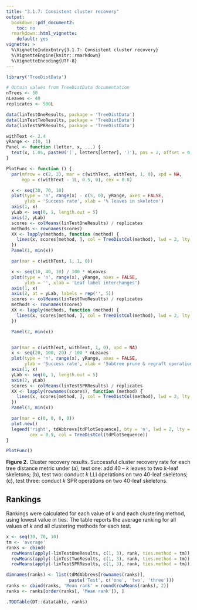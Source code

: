```yaml
---
title: "3.1.7: Consistent cluster recovery"
output: 
  bookdown::pdf_document2:
    toc: no
  rmarkdown::html_vignette:
    default: yes
vignette: >
  %\VignetteIndexEntry{3.1.7: Consistent cluster recovery}
  %\VignetteEngine{knitr::rmarkdown}
  %\VignetteEncoding{UTF-8}
---
```



```r
library('TreeDistData')

# Obtain values from TreeDistData documentation
nTrees <- 50
nLeaves <- 40
replicates <- 500L

data(linTestOneResults, package = 'TreeDistData')
data(linTestTwoResults, package = 'TreeDistData')
data(linTestSPRResults, package = 'TreeDistData')

withText <- 2.4
yRange <- c(0, 1)
Panel <- function (letter, x, ...) {
  text(x, 1.05, paste0('(', letters[letter], ')'), pos = 2, offset = 0, ...)
}
```

```R
PlotFunc <- function () {
  par(mfrow = c(2, 2), mar = c(withText, withText, 1, 0), xpd = NA,
      mgp = c(withText - 1L, 0.5, 0), cex = 0.8)

  x <- seq(30, 70, 10)
  plot(type = 'n', range(x) - c(5, 0), yRange, axes = FALSE,
       ylab = 'Success rate', xlab = '% leaves in skeleton')
  axis(1, x)
  yLab <- seq(0, 1, length.out = 5)
  axis(2, yLab)
  scores <- colMeans(linTestOneResults) / replicates
  methods <- rownames(scores)
  XX <- lapply(methods, function (method) {
    lines(x, scores[method, ], col = TreeDistCol(method), lwd = 2, lty = 1)
  })
  Panel(1, min(x))

  par(mar = c(withText, 1, 1, 0))

  x <- seq(10, 40, 10) / 100 * nLeaves
  plot(type = 'n', range(x), yRange, axes = FALSE,
       ylab = '', xlab = 'Leaf label interchanges')
  axis(1, x)
  axis(2, at = yLab, labels = rep('', 5))
  scores <- colMeans(linTestTwoResults) / replicates
  methods <- rownames(scores)
  XX <- lapply(methods, function (method) {
    lines(x, scores[method, ], col = TreeDistCol(method), lwd = 2, lty = 1)
  })

  Panel(2, min(x))


  par(mar = c(withText, withText, 1, 0), xpd = NA)
  x <- seq(20, 100, 20) / 100 * nLeaves
  plot(type = 'n', range(x), yRange, axes = FALSE,
       ylab = 'Success rate', xlab = 'Subtree prune & regraft operations')
  axis(1, x)
  yLab <- seq(0, 1, length.out = 5)
  axis(2, yLab)
  scores <- colMeans(linTestSPRResults) / replicates
  XX <- lapply(rownames(scores), function (method) {
    lines(x, scores[method, ], col = TreeDistCol(method), lwd = 2, lty = 1)
  })
  Panel(3, min(x))

  par(mar = c(0, 0, 0, 0))
  plot.new()
  legend('right', tdAbbrevs[tdPlotSequence], bty = 'n', lwd = 2, lty = 1,
         cex = 0.9, col = TreeDistCol(tdPlotSequence))
}

PlotFunc()
```

**Figure 2.** Cluster recovery results. Successful cluster recovery rate for each tree distance metric under (a), test one: add 40 – _k_ leaves to two _k_-leaf skeletons; (b), test two: conduct _k_ LLI operations on two 40-leaf skeletons; (c), test three: conduct _k_ SPR operations on two 40-leaf skeletons.

## Rankings

Rankings were calculated for each value of _k_ and each clustering method, using lowest
value in ties.  The table reports the average ranking for all values of _k_ and all clustering
methods for each test.

```r
x <- seq(30, 70, 10)
tm <- 'average'
ranks <- cbind(
  rowMeans(apply(-linTestOneResults, c(1, 3), rank, ties.method = tm)),
  rowMeans(apply(-linTestTwoResults, c(1, 3), rank, ties.method = tm)),
  rowMeans(apply(-linTestSPRResults, c(1, 3), rank, ties.method = tm)))

dimnames(ranks) <- list(tdMdAbbrevs[rownames(ranks)],
                        paste('Test', c('one', 'two', 'three')))
ranks <- cbind(ranks, 'Mean rank' = round(rowMeans(ranks), 2))
ranks <- ranks[order(ranks[, 'Mean rank']), ]

.TDDTable(DT::datatable, ranks)
```
